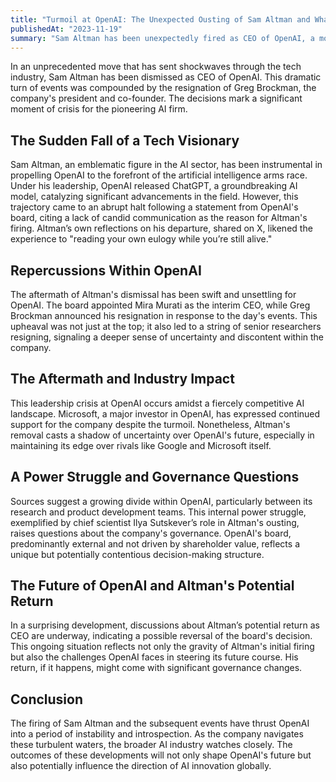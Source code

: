 ```yaml
---
title: "Turmoil at OpenAI: The Unexpected Ousting of Sam Altman and What Lies Ahead"
publishedAt: "2023-11-19"
summary: "Sam Altman has been unexpectedly fired as CEO of OpenAI, a move that has caused significant upheaval within the company"
---
```


In an unprecedented move that has sent shockwaves through the tech industry, Sam Altman has been dismissed as CEO of OpenAI. This dramatic turn of events was compounded by the resignation of Greg Brockman, the company's president and co-founder. The decisions mark a significant moment of crisis for the pioneering AI firm.

<StaticTweet id="1725631621511184771" />

## The Sudden Fall of a Tech Visionary

Sam Altman, an emblematic figure in the AI sector, has been instrumental in propelling OpenAI to the forefront of the artificial intelligence arms race. Under his leadership, OpenAI released ChatGPT, a groundbreaking AI model, catalyzing significant advancements in the field. However, this trajectory came to an abrupt halt following a statement from OpenAI's board, citing a lack of candid communication as the reason for Altman's firing. Altman’s own reflections on his departure, shared on X, likened the experience to "reading your own eulogy while you’re still alive."

## Repercussions Within OpenAI

The aftermath of Altman's dismissal has been swift and unsettling for OpenAI. The board appointed Mira Murati as the interim CEO, while Greg Brockman announced his resignation in response to the day's events. This upheaval was not just at the top; it also led to a string of senior researchers resigning, signaling a deeper sense of uncertainty and discontent within the company.

## The Aftermath and Industry Impact

This leadership crisis at OpenAI occurs amidst a fiercely competitive AI landscape. Microsoft, a major investor in OpenAI, has expressed continued support for the company despite the turmoil. Nonetheless, Altman's removal casts a shadow of uncertainty over OpenAI's future, especially in maintaining its edge over rivals like Google and Microsoft itself.

## A Power Struggle and Governance Questions

Sources suggest a growing divide within OpenAI, particularly between its research and product development teams. This internal power struggle, exemplified by chief scientist Ilya Sutskever’s role in Altman's ousting, raises questions about the company's governance. OpenAI's board, predominantly external and not driven by shareholder value, reflects a unique but potentially contentious decision-making structure.

## The Future of OpenAI and Altman's Potential Return

In a surprising development, discussions about Altman’s potential return as CEO are underway, indicating a possible reversal of the board's decision. This ongoing situation reflects not only the gravity of Altman's initial firing but also the challenges OpenAI faces in steering its future course. His return, if it happens, might come with significant governance changes.

## Conclusion

The firing of Sam Altman and the subsequent events have thrust OpenAI into a period of instability and introspection. As the company navigates these turbulent waters, the broader AI industry watches closely. The outcomes of these developments will not only shape OpenAI's future but also potentially influence the direction of AI innovation globally.
